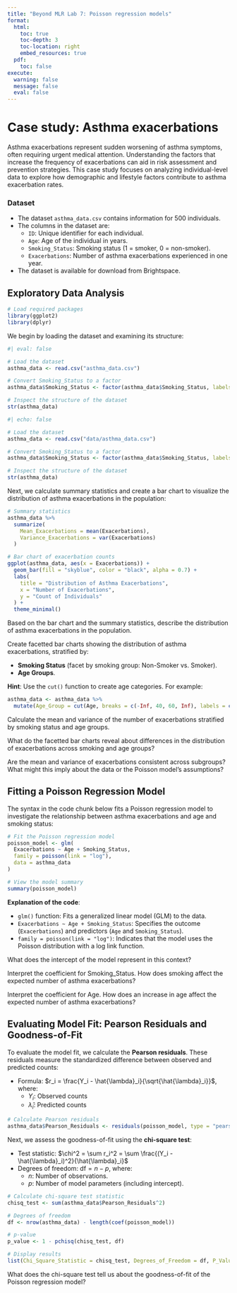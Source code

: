 ```yaml
---
title: "Beyond MLR Lab 7: Poisson regression models"
format: 
  html:
    toc: true
    toc-depth: 3
    toc-location: right
    embed_resources: true
  pdf:
    toc: false
execute:
  warning: false
  message: false
  eval: false
---
```


# Case study: Asthma exacerbations

Asthma exacerbations represent sudden worsening of asthma symptoms, often requiring urgent medical attention. Understanding the factors that increase the frequency of exacerbations can aid in risk assessment and prevention strategies. This case study focuses on analyzing individual-level data to explore how demographic and lifestyle factors contribute to asthma exacerbation rates.

### Dataset

- The dataset `asthma_data.csv` contains information for 500 individuals.
- The columns in the dataset are:
  - `ID`: Unique identifier for each individual.
  - `Age`: Age of the individual in years.
  - `Smoking_Status`: Smoking status (1 = smoker, 0 = non-smoker).
  - `Exacerbations`: Number of asthma exacerbations experienced in one year.
- The dataset is available for download from Brightspace.

## Exploratory Data Analysis

```r
# Load required packages
library(ggplot2)
library(dplyr)
```

We begin by loading the dataset and examining its structure:

```r
#| eval: false

# Load the dataset
asthma_data <- read.csv("asthma_data.csv")

# Convert Smoking_Status to a factor
asthma_data$Smoking_Status <- factor(asthma_data$Smoking_Status, labels = c("Non-Smoker", "Smoker"))

# Inspect the structure of the dataset
str(asthma_data)
```

```r
#| echo: false

# Load the dataset
asthma_data <- read.csv("data/asthma_data.csv")

# Convert Smoking_Status to a factor
asthma_data$Smoking_Status <- factor(asthma_data$Smoking_Status, labels = c("Non-Smoker", "Smoker"))

# Inspect the structure of the dataset
str(asthma_data)
```

Next, we calculate summary statistics and create a bar chart to visualize the distribution of asthma exacerbations in the population:

```r
# Summary statistics
asthma_data %>%
  summarize(
    Mean_Exacerbations = mean(Exacerbations),
    Variance_Exacerbations = var(Exacerbations)
  )

# Bar chart of exacerbation counts
ggplot(asthma_data, aes(x = Exacerbations)) +
  geom_bar(fill = "skyblue", color = "black", alpha = 0.7) +
  labs(
    title = "Distribution of Asthma Exacerbations",
    x = "Number of Exacerbations",
    y = "Count of Individuals"
  ) +
  theme_minimal()
```

::: {.callout-important icon=false title="Question"}
Based on the bar chart and the summary statistics, describe the distribution of asthma exacerbations in the population. 
:::

::: {.callout-important icon=false title="Exercise"}
Create facetted bar charts showing the distribution of asthma exacerbations, stratified by:

- **Smoking Status** (facet by smoking group: Non-Smoker vs. Smoker).
- **Age Groups**.

**Hint**: Use the `cut()` function to create age categories. For example:
```r
asthma_data <- asthma_data %>%
  mutate(Age_Group = cut(Age, breaks = c(-Inf, 40, 60, Inf), labels = c("<40", "40-60", ">60")))
```
:::

::: {.callout-important icon=false title="Exercise"}
Calculate the mean and variance of the number of exacerbations stratified by smoking status and age groups.
:::

::: {.callout-important icon=false title="Question"}
What do the facetted bar charts reveal about differences in the distribution of exacerbations across smoking and age groups?
:::

::: {.callout-important icon=false title="Question"}
Are the mean and variance of exacerbations consistent across subgroups? What might this imply about the data or the Poisson model's assumptions?
:::

## Fitting a Poisson Regression Model

The syntax in the code chunk below fits a Poisson regression model to investigate the relationship between asthma exacerbations and age and smoking status:

```r
# Fit the Poisson regression model
poisson_model <- glm(
  Exacerbations ~ Age + Smoking_Status,
  family = poisson(link = "log"),
  data = asthma_data
)

# View the model summary
summary(poisson_model)
```

**Explanation of the code**:

- `glm()` function: Fits a generalized linear model (GLM) to the data.
- `Exacerbations ~ Age + Smoking_Status`: Specifies the outcome (`Exacerbations`) and predictors (`Age` and `Smoking_Status`).
- `family = poisson(link = "log")`: Indicates that the model uses the Poisson distribution with a log link function.

::: {.callout-important icon=false title="Question"}
What does the intercept of the model represent in this context?
:::

::: {.callout-important icon=false title="Question"}
Interpret the coefficient for Smoking_Status. How does smoking affect the expected number of asthma exacerbations?
:::

::: {.callout-important icon=false title="Question"}
Interpret the coefficient for Age. How does an increase in age affect the expected number of asthma exacerbations?
:::

## Evaluating Model Fit: Pearson Residuals and Goodness-of-Fit

To evaluate the model fit, we calculate the **Pearson residuals**. These residuals measure the standardized difference between observed and predicted counts:

- Formula: $r_i = \frac{Y_i - \hat{\lambda}_i}{\sqrt{\hat{\lambda}_i}}$, where:
  - $Y_i$: Observed counts
  - $\hat{\lambda}_i$: Predicted counts

```r
# Calculate Pearson residuals
asthma_data$Pearson_Residuals <- residuals(poisson_model, type = "pearson")
```

Next, we assess the goodness-of-fit using the **chi-square test**:

- Test statistic: $\chi^2 = \sum r_i^2 = \sum \frac{(Y_i - \hat{\lambda}_i)^2}{\hat{\lambda}_i}$
- Degrees of freedom: $\text{df} = n - p$, where:
  - $n$: Number of observations.
  - $p$: Number of model parameters (including intercept).

```r
# Calculate chi-square test statistic
chisq_test <- sum(asthma_data$Pearson_Residuals^2)

# Degrees of freedom
df <- nrow(asthma_data) - length(coef(poisson_model))

# p-value
p_value <- 1 - pchisq(chisq_test, df)

# Display results
list(Chi_Square_Statistic = chisq_test, Degrees_of_Freedom = df, P_Value = p_value)
```

::: {.callout-important icon=false title="Question"}
What does the chi-square test tell us about the goodness-of-fit of the Poisson regression model?
:::

